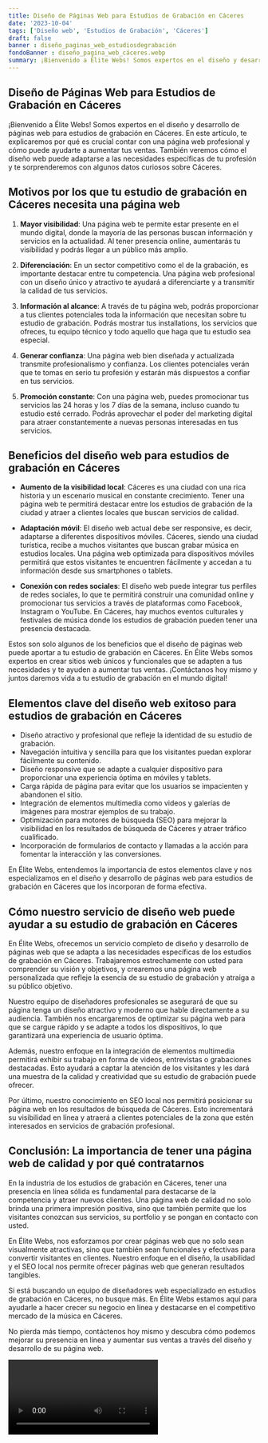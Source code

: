 ```yaml
---
title: Diseño de Páginas Web para Estudios de Grabación en Cáceres
date: '2023-10-04'
tags: ['Diseño web', 'Estudios de Grabación', 'Cáceres']
draft: false
banner : diseño_paginas_web_estudiosdegrabación
fondoBanner : diseño_pagina_web_cáceres.webp
summary: ¡Bienvenido a Élite Webs! Somos expertos en el diseño y desarrollo de páginas web para estudios de grabación en Cáceres. En este artículo, te explicaremos por qué es crucial contar con una página web profesional y cómo puede ayudarte a aumentar tus ventas. También veremos cómo el diseño web puede adaptarse a las necesidades específicas de tu profesión y te sorprenderemos con algunos datos curiosos sobre Cáceres.
---
```


## Diseño de Páginas Web para Estudios de Grabación en Cáceres

¡Bienvenido a Élite Webs! Somos expertos en el diseño y desarrollo de páginas web para estudios de grabación en Cáceres. En este artículo, te explicaremos por qué es crucial contar con una página web profesional y cómo puede ayudarte a aumentar tus ventas. También veremos cómo el diseño web puede adaptarse a las necesidades específicas de tu profesión y te sorprenderemos con algunos datos curiosos sobre Cáceres.

## Motivos por los que tu estudio de grabación en Cáceres necesita una página web

1. **Mayor visibilidad**: Una página web te permite estar presente en el mundo digital, donde la mayoría de las personas buscan información y servicios en la actualidad. Al tener presencia online, aumentarás tu visibilidad y podrás llegar a un público más amplio.

2. **Diferenciación**: En un sector competitivo como el de la grabación, es importante destacar entre tu competencia. Una página web profesional con un diseño único y atractivo te ayudará a diferenciarte y a transmitir la calidad de tus servicios.

3. **Información al alcance**: A través de tu página web, podrás proporcionar a tus clientes potenciales toda la información que necesitan sobre tu estudio de grabación. Podrás mostrar tus installations, los servicios que ofreces, tu equipo técnico y todo aquello que haga que tu estudio sea especial.

4. **Generar confianza**: Una página web bien diseñada y actualizada transmite profesionalismo y confianza. Los clientes potenciales verán que te tomas en serio tu profesión y estarán más dispuestos a confiar en tus servicios.

5. **Promoción constante**: Con una página web, puedes promocionar tus servicios las 24 horas y los 7 días de la semana, incluso cuando tu estudio esté cerrado. Podrás aprovechar el poder del marketing digital para atraer constantemente a nuevas personas interesadas en tus servicios.

## Beneficios del diseño web para estudios de grabación en Cáceres

- **Aumento de la visibilidad local**: Cáceres es una ciudad con una rica historia y un escenario musical en constante crecimiento. Tener una página web te permitirá destacar entre los estudios de grabación de la ciudad y atraer a clientes locales que buscan servicios de calidad.

- **Adaptación móvil**: El diseño web actual debe ser responsive, es decir, adaptarse a diferentes dispositivos móviles. Cáceres, siendo una ciudad turística, recibe a muchos visitantes que buscan grabar música en estudios locales. Una página web optimizada para dispositivos móviles permitirá que estos visitantes te encuentren fácilmente y accedan a tu información desde sus smartphones o tablets.

- **Conexión con redes sociales**: El diseño web puede integrar tus perfiles de redes sociales, lo que te permitirá construir una comunidad online y promocionar tus servicios a través de plataformas como Facebook, Instagram o YouTube. En Cáceres, hay muchos eventos culturales y festivales de música donde los estudios de grabación pueden tener una presencia destacada.

Estos son solo algunos de los beneficios que el diseño de páginas web puede aportar a tu estudio de grabación en Cáceres. En Élite Webs somos expertos en crear sitios web únicos y funcionales que se adapten a tus necesidades y te ayuden a aumentar tus ventas. ¡Contáctanos hoy mismo y juntos daremos vida a tu estudio de grabación en el mundo digital!

<GifSeo />

<Cta />

## Elementos clave del diseño web exitoso para estudios de grabación en Cáceres

- Diseño atractivo y profesional que refleje la identidad de su estudio de grabación.
- Navegación intuitiva y sencilla para que los visitantes puedan explorar fácilmente su contenido.
- Diseño responsive que se adapte a cualquier dispositivo para proporcionar una experiencia óptima en móviles y tablets.
- Carga rápida de página para evitar que los usuarios se impacienten y abandonen el sitio.
- Integración de elementos multimedia como videos y galerías de imágenes para mostrar ejemplos de su trabajo.
- Optimización para motores de búsqueda (SEO) para mejorar la visibilidad en los resultados de búsqueda de Cáceres y atraer tráfico cualificado.
- Incorporación de formularios de contacto y llamadas a la acción para fomentar la interacción y las conversiones.

En Élite Webs, entendemos la importancia de estos elementos clave y nos especializamos en el diseño y desarrollo de páginas web para estudios de grabación en Cáceres que los incorporan de forma efectiva.

## Cómo nuestro servicio de diseño web puede ayudar a su estudio de grabación en Cáceres

En Élite Webs, ofrecemos un servicio completo de diseño y desarrollo de páginas web que se adapta a las necesidades específicas de los estudios de grabación en Cáceres. Trabajaremos estrechamente con usted para comprender su visión y objetivos, y crearemos una página web personalizada que refleje la esencia de su estudio de grabación y atraiga a su público objetivo.

Nuestro equipo de diseñadores profesionales se asegurará de que su página tenga un diseño atractivo y moderno que hable directamente a su audiencia. También nos encargaremos de optimizar su página web para que se cargue rápido y se adapte a todos los dispositivos, lo que garantizará una experiencia de usuario óptima.

Además, nuestro enfoque en la integración de elementos multimedia permitirá exhibir su trabajo en forma de videos, entrevistas o grabaciones destacadas. Esto ayudará a captar la atención de los visitantes y les dará una muestra de la calidad y creatividad que su estudio de grabación puede ofrecer.

Por último, nuestro conocimiento en SEO local nos permitirá posicionar su página web en los resultados de búsqueda de Cáceres. Esto incrementará su visibilidad en línea y atraerá a clientes potenciales de la zona que estén interesados en servicios de grabación profesional.

## Conclusión: La importancia de tener una página web de calidad y por qué contratarnos

En la industria de los estudios de grabación en Cáceres, tener una presencia en línea sólida es fundamental para destacarse de la competencia y atraer nuevos clientes. Una página web de calidad no solo brinda una primera impresión positiva, sino que también permite que los visitantes conozcan sus servicios, su portfolio y se pongan en contacto con usted.

En Élite Webs, nos esforzamos por crear páginas web que no solo sean visualmente atractivas, sino que también sean funcionales y efectivas para convertir visitantes en clientes. Nuestro enfoque en el diseño, la usabilidad y el SEO local nos permite ofrecer páginas web que generan resultados tangibles.

Si está buscando un equipo de diseñadores web especializado en estudios de grabación en Cáceres, no busque más. En Élite Webs estamos aquí para ayudarle a hacer crecer su negocio en línea y destacarse en el competitivo mercado de la música en Cáceres.

No pierda más tiempo, contáctenos hoy mismo y descubra cómo podemos mejorar su presencia en línea y aumentar sus ventas a través del diseño y desarrollo de su página web.

<Video />

<CtaBot job='Estudios de Grabación' city='Cáceres'/>

<Gmaps query='Cáceres+españa+maps' />